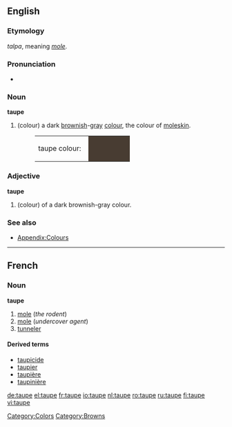 ==English==

===Etymology===
{{L.}} ''talpa'',  meaning ''[[mole]]''.

===Pronunciation===
*{{audio|en-us-taupe.ogg|Audio (US)}}

===Noun===
'''taupe'''
#(colour) a dark [[brown]]ish-[[gray]] [[color|colour]], the colour of [[moleskin]].
#:<table><tr><td>taupe colour: &nbsp;</td><td bgcolor="#483C32" width="80">&nbsp; </td></tr></table>

===Adjective===
'''taupe'''
#(colour) of a dark brownish-gray colour.

===See also===
*[[Wiktionary_Appendix:Colours|Appendix:Colours]]

[[Category:Colors]]
[[Category:Browns]]

----
==French==

===Noun===
'''taupe'''
# [[mole]] (''the rodent'')
# [[mole]] (''undercover agent'')
# [[tunneler]]

====Derived terms====
* [[taupicide]]
* [[taupier]]
* [[taupière]]
* [[taupinière]]

[[de:taupe]]
[[el:taupe]]
[[fr:taupe]]
[[io:taupe]]
[[nl:taupe]]
[[ro:taupe]]
[[ru:taupe]]
[[fi:taupe]]
[[vi:taupe]]